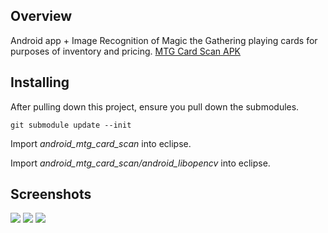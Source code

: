 == Overview ==

Android app + Image Recognition of Magic the Gathering playing cards for purposes of inventory and pricing.
<a href="raw/v0.1/bin/android_mtg_card_scan.apk">MTG Card Scan APK</a>

== Installing ==

After pulling down this project, ensure you pull down the submodules.
<pre>git submodule update --init</pre>

<p>Import <i>android_mtg_card_scan</i> into eclipse.</p>
<p>Import <i>android_mtg_card_scan/android_libopencv</i> into eclipse.</p>

== Screenshots ==

<img src="screenshots/card_detected_and_slightly_rotated_320x240.png" />
<img src="screenshots/card_detected_and_slightly_rotated_640x480.png" />
<img src="screenshots/card_detected_and_slightly_rotated_contour_640x480.png" />
